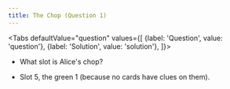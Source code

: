 ```yaml
---
title: The Chop (Question 1)
---
```



<BeginnersGuideProgress id="chop-question-1" />

<Tabs
  defaultValue="question"
  values={[
    {label: 'Question', value: 'question'},
    {label: 'Solution', value: 'solution'},
  ]}>
<TabItem value="question">

- What slot is Alice's chop?

</TabItem>
<TabItem value="solution">

- Slot 5, the green 1 (because no cards have clues on them).

</TabItem>
</Tabs>

<ChopQuestion1 />
